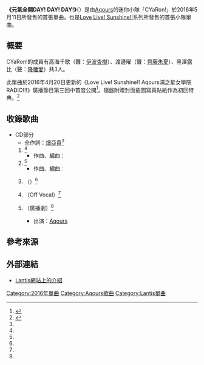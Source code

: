 {{Infobox Single
| Name = 元氣全開DAY! DAY! DAY!
| Original name = {{lang|ja|元気全開DAY! DAY! DAY!}}
|Cover=Genki Zenkai DAY! DAY! DAY! Cover.jpg
| Artist = CYaRon! 〜高海千歌（[[伊波杏樹|伊波杏樹]]）、渡邊曜（[[齊藤朱夏|齊藤朱夏]]）、黑澤露比（[[降幡愛|降幡愛]]） from　[[Aqours|Aqours]]〜
| Album =
| A-side =
| B-side = {{lang|ja|夜空はなんでも知ってるの？}}
| Released = 2016年5月11日
| Format = Maxi single
| Recorded =
| Genre = [[J-POP|J-POP]]（[[角色歌曲|角色歌曲]]）
| Length =
| Label = [[Lantis|Lantis]]
| Writer = [[畑亞貴|畑亞貴]]（作詞）<br />{{tsl|ja|高田暁|高田曉}}（作曲 #1）<br />{{tsl|ja|Kon-K}}（作曲 #2）
| Producer =
| Certification =
| Chart position = *日榜第4名（[[Oricon公信榜|Oricon公信榜]]）
*週榜第6名（Oricon公信榜）<ref>{{Cite web |url=http://www.oricon.co.jp/prof/674653/products/1171776/1/ |title=『ラブライブ!サンシャイン!!』ユニットシングル1「元気全開DAY!DAY!DAY!」 |publisher=[[オリコン#ポータルサイト|ORICON STYLE]] |accessdate=2016-05-20 |language=ja |archive-date=2020-11-23 |archive-url=https://web.archive.org/web/20201123202741/https://www.oricon.co.jp/prof/674653/products/1171776/1/ |dead-url=no }}</ref>
*12名<small>（[[告示牌_(雜誌)|Billboard JAPAN HOT 100]]）</small><ref>{{Cite web |url=http://www.billboard-japan.com/charts/detail?a=hot100&year=2016&month=05&day=23 |title=Billboard Japan Hot 100｜Charts |publisher=Billboard JAPAN |accessdate=2016-05-20 |archive-date=2019-04-07 |archive-url=https://web.archive.org/web/20190407061917/http://www.billboard-japan.com/charts/detail?a=hot100&year=2016&month=05&day=23 |dead-url=no }}</ref>
*6名<small>（Billboard JAPAN Top Singles Sales）</small><ref>{{Cite web |url=http://www.billboard-japan.com/charts/detail?a=sales&year=2016&month=05&day=23 |title=Billboard Japan Top Singles Sales｜Charts |publisher=Billboard JAPAN |accessdate=2016-05-20 |archive-date=2016-06-10 |archive-url=https://web.archive.org/web/20160610170950/http://www.billboard-japan.com/charts/detail?a=sales&year=2016&month=05&day=23 |dead-url=no }}</ref>
*6名<small>（Billboard JAPAN HOT Animation）</small><ref>{{Cite web |url=http://www.billboard-japan.com/charts/detail?a=anime&year=2016&month=05&day=23 |title=Billboard Japan Hot Animation｜Charts |publisher=Billboard JAPAN |accessdate=2016-05-20 |archive-date=2016-06-10 |archive-url=https://web.archive.org/web/20160610171606/http://www.billboard-japan.com/charts/detail?a=anime&year=2016&month=05&day=23 |dead-url=no }}</ref>
| Last single =
| This single = '''元氣全開DAY! DAY! DAY!'''<br />（2016年）
| Next single =[[不久將來的Happy_End|不久將來的Happy End]]<br />（2017年）
| Misc = {{External music video|1={{YouTube|t-YMy0f-KXM|【試聽動畫】CYaRon！「元氣全開DAY！DAY！DAY！」}}|Upper caption=公式 試聽動畫}}
}}

'''《元氣全開DAY! DAY! DAY!》'''（{{lang-ja|元気全開DAY! DAY! DAY!/げんきぜんかいデイ！デイ！デイ！}}）是由[[Aqours|Aqours]]的迷你小隊「CYaRon!」於2016年5月11日所發售的首張單曲。也是[[Love_Live!_Sunshine!!|Love Live! Sunshine!!]]系列所發售的首張小隊單曲。

== 概要 ==
CYaRon!的成員有高海千歌（聲：[[伊波杏樹|伊波杏樹]]）、渡邊曜（聲：[[齊藤朱夏|齊藤朱夏]]）、黑澤露比（聲：[[降幡愛|降幡愛]]）共3人。

此單曲於2016年4月20日更新的《Love Live! Sunshine!! Aqours浦之星女學院RADIO!!!》廣播節目第三回中首度公開<ref>{{Cite web |url=https://twitter.com/LoveLive_staff/status/722625226735923201 |title=『ラブライブ！公式』オフィシャルツイッターより。2016年4月19日のツイート |date=2016-04-19 |language=ja |accessdate=2016-09-01 |archiveurl=https://web.archive.org/web/20160901123639/https://mobile.twitter.com/LoveLive_staff/status/722625226735923201 |archivedate=2016-09-01 |deadurl=yes }}</ref>。隨盤附贈封面插圖寫真貼紙作為初回特典。<ref name="song">{{Cite web |url=http://newweb.my-cartoon.com.tw/lovelive/uranohoshi/cd.htm |title=CD 介紹 |language=zh-tw |accessdate=2016-09-01 |archiveurl=https://web.archive.org/web/20160901124159/http://newweb.my-cartoon.com.tw/lovelive/uranohoshi/cd.htm |archivedate=2016-09-01 |deadurl=yes }}</ref>

== 收錄歌曲 ==
*CD部分
**全作詞：[[畑亞貴|畑亞貴]]<ref name="song"/>
*# '''{{lang|ja|元気全開DAY! DAY! DAY!}}'''<ref name="song"/>
*#* 作曲、編曲：{{tsl|ja|高田暁|高田曉}}
*# '''{{lang|ja|夜空はなんでも知ってるの？}}'''<ref name="song"/>
*#* 作曲、編曲：{{tsl|ja|Kon-K}}
*# {{lang|ja|元気全開DAY！DAY！DAY！}}（{{tsl|en|Backing_track|Off Vocal}}）<ref name="song"/>
*# {{lang|ja|夜空はなんでも知ってるの？}}（Off Vocal）<ref name="song"/>
*# {{lang|ja|松月(パインムーン)をさがして❤}}（廣播劇）<ref name="song"/>
*#* 出演：[[Aqours|Aqours]]

== 參考來源 ==
{{Reflist|2}}

== 外部連結 ==
* [http://lantis.jp/release-item/LACM-14481.html Lantis網站上的介紹] {{Wayback|url=http://lantis.jp/release-item/LACM-14481.html |date=20190516101145 }}{{ja icon}}

{{Aqours}}

{{DEFAULTSORT:Genki Zenkai Day Day Day}}

[[Category:2016年單曲|Category:2016年單曲]]
[[Category:Aqours歌曲|Category:Aqours歌曲]]
[[Category:Lantis單曲|Category:Lantis單曲]]